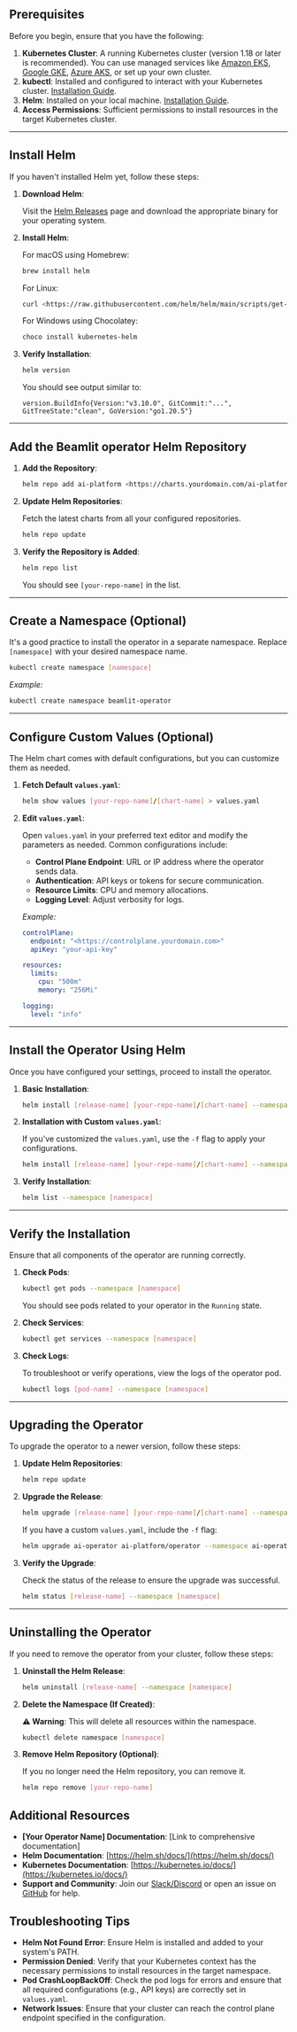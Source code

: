 

## Prerequisites

Before you begin, ensure that you have the following:

1. **Kubernetes Cluster**: A running Kubernetes cluster (version 1.18 or later is recommended). You can use managed services like [Amazon EKS](https://aws.amazon.com/eks/), [Google GKE](https://cloud.google.com/kubernetes-engine), [Azure AKS](https://azure.microsoft.com/services/kubernetes-service/), or set up your own cluster.
2. **kubectl**: Installed and configured to interact with your Kubernetes cluster. [Installation Guide](https://kubernetes.io/docs/tasks/tools/install-kubectl/).
3. **Helm**: Installed on your local machine. [Installation Guide](Install%20Beamlit%20operator.md).
4. **Access Permissions**: Sufficient permissions to install resources in the target Kubernetes cluster.

---

## Install Helm

If you haven't installed Helm yet, follow these steps:

1. **Download Helm**:
    
    Visit the [Helm Releases](https://github.com/helm/helm/releases) page and download the appropriate binary for your operating system.
    
2. **Install Helm**:
    
    For macOS using Homebrew:
    
    ```bash
    brew install helm
    
    ```
    
    For Linux:
    
    ```bash
    curl <https://raw.githubusercontent.com/helm/helm/main/scripts/get-helm-3> | bash
    
    ```
    
    For Windows using Chocolatey:
    
    ```powershell
    choco install kubernetes-helm
    
    ```
    
3. **Verify Installation**:
    
    ```bash
    helm version
    
    ```
    
    You should see output similar to:
    
    ```
    version.BuildInfo{Version:"v3.10.0", GitCommit:"...", GitTreeState:"clean", GoVersion:"go1.20.5"}
    
    ```
    

---

## Add the Beamlit operator Helm Repository

1. **Add the Repository**:
    
    ```bash
    helm repo add ai-platform <https://charts.yourdomain.com/ai-platform>
    
    ```
    
2. **Update Helm Repositories**:
    
    Fetch the latest charts from all your configured repositories.
    
    ```bash
    helm repo update
    
    ```
    
3. **Verify the Repository is Added**:
    
    ```bash
    helm repo list
    
    ```
    
    You should see `[your-repo-name]` in the list.
    

---

## Create a Namespace (Optional)

It's a good practice to install the operator in a separate namespace. Replace `[namespace]` with your desired namespace name.

```bash
kubectl create namespace [namespace]

```

*Example:*

```bash
kubectl create namespace beamlit-operator

```

---

## Configure Custom Values (Optional)

The Helm chart comes with default configurations, but you can customize them as needed.

1. **Fetch Default `values.yaml`**:
    
    ```bash
    helm show values [your-repo-name]/[chart-name] > values.yaml
    
    ```
    
2. **Edit `values.yaml`**:
    
    Open `values.yaml` in your preferred text editor and modify the parameters as needed. Common configurations include:
    
    - **Control Plane Endpoint**: URL or IP address where the operator sends data.
    - **Authentication**: API keys or tokens for secure communication.
    - **Resource Limits**: CPU and memory allocations.
    - **Logging Level**: Adjust verbosity for logs.
    
    *Example:*
    
    ```yaml
    controlPlane:
      endpoint: "<https://controlplane.yourdomain.com>"
      apiKey: "your-api-key"
    
    resources:
      limits:
        cpu: "500m"
        memory: "256Mi"
    
    logging:
      level: "info"
    
    ```
    

---

## Install the Operator Using Helm

Once you have configured your settings, proceed to install the operator.

1. **Basic Installation**:
    
    ```bash
    helm install [release-name] [your-repo-name]/[chart-name] --namespace [namespace]
    
    ```
    
2. **Installation with Custom `values.yaml`**:
    
    If you've customized the `values.yaml`, use the `-f` flag to apply your configurations.
    
    ```bash
    helm install [release-name] [your-repo-name]/[chart-name] --namespace [namespace] -f values.yaml
    
    ```
    
3. **Verify Installation**:
    
    ```bash
    helm list --namespace [namespace]
    
    ```
    

---

## Verify the Installation

Ensure that all components of the operator are running correctly.

1. **Check Pods**:
    
    ```bash
    kubectl get pods --namespace [namespace]
    
    ```
    
    You should see pods related to your operator in the `Running` state.
    
2. **Check Services**:
    
    ```bash
    kubectl get services --namespace [namespace]
    
    ```
    
3. **Check Logs**:
    
    To troubleshoot or verify operations, view the logs of the operator pod.
    
    ```bash
    kubectl logs [pod-name] --namespace [namespace]
    
    ```
    

---

## Upgrading the Operator

To upgrade the operator to a newer version, follow these steps:

1. **Update Helm Repositories**:
    
    ```bash
    helm repo update
    
    ```
    
2. **Upgrade the Release**:
    
    ```bash
    helm upgrade [release-name] [your-repo-name]/[chart-name] --namespace [namespace]
    
    ```
    
    If you have a custom `values.yaml`, include the `-f` flag:
    
    ```bash
    helm upgrade ai-operator ai-platform/operator --namespace ai-operator -f values.yaml
    
    ```
    
3. **Verify the Upgrade**:
    
    Check the status of the release to ensure the upgrade was successful.
    
    ```bash
    helm status [release-name] --namespace [namespace]
    
    ```
    

---

## Uninstalling the Operator

If you need to remove the operator from your cluster, follow these steps:

1. **Uninstall the Helm Release**:
    
    ```bash
    helm uninstall [release-name] --namespace [namespace]
    
    ```
    
2. **Delete the Namespace (If Created)**:
    
    **⚠️ Warning**: This will delete all resources within the namespace.
    
    ```bash
    kubectl delete namespace [namespace]
    
    ```
    
3. **Remove Helm Repository (Optional)**:
    
    If you no longer need the Helm repository, you can remove it.
    
    ```bash
    helm repo remove [your-repo-name]
    
    ```
    

## Additional Resources

- **[Your Operator Name] Documentation**: [Link to comprehensive documentation]
- **Helm Documentation**: [https://helm.sh/docs/](https://helm.sh/docs/)
- **Kubernetes Documentation**: [https://kubernetes.io/docs/](https://kubernetes.io/docs/)
- **Support and Community**: Join our [Slack/Discord](Install%20Beamlit%20operator.md) or open an issue on [GitHub](Install%20Beamlit%20operator.md) for help.

## Troubleshooting Tips

- **Helm Not Found Error**: Ensure Helm is installed and added to your system's PATH.
- **Permission Denied**: Verify that your Kubernetes context has the necessary permissions to install resources in the target namespace.
- **Pod CrashLoopBackOff**: Check the pod logs for errors and ensure that all required configurations (e.g., API keys) are correctly set in `values.yaml`.
- **Network Issues**: Ensure that your cluster can reach the control plane endpoint specified in the configuration.